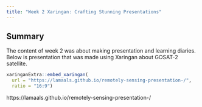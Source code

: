 ```yaml
---
title: "Week 2 Xaringan: Crafting Stunning Presentations"
---
```


## Summary

The content of week 2 was about making presentation and learning diaries. Below is presentation that was made using Xaringan about GOSAT-2 satellite.

```r
xaringanExtra::embed_xaringan(
  url = "https://lamaals.github.io/remotely-sensing-presentation-/",
  ratio = "16:9")

```

https://lamaals.github.io/remotely-sensing-presentation-/
